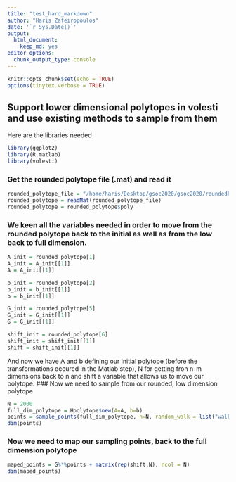 ```yaml
---
title: "test_hard_markdown"
author: "Haris Zafeiropoulos"
date: '`r Sys.Date()`'
output:
  html_document: 
    keep_md: yes
editor_options:
  chunk_output_type: console
---
```


```r
knitr::opts_chunk$set(echo = TRUE)
options(tinytex.verbose = TRUE)
```

## Support lower dimensional polytopes in volesti and use existing methods to sample from them


Here are the libraries needed

```r
library(ggplot2)
library(R.matlab)
library(volesti)
```

### Get the rounded polytope file (.mat) and read it 
```r
rounded_polytope_file = "/home/haris/Desktop/gsoc2020/gsoc2020/roundedPolytope.mat"
rounded_polytope = readMat(rounded_polytope_file)
rounded_polytope = rounded_polytope$poly
```

### We keen all the variables needed in order to move from the rounded polytope back to the initial as well as from the low back to full dimension.
```r
A_init = rounded_polytope[1]
A_init = A_init[[1]]
A = A_init[[1]]

b_init = rounded_polytope[2]
b_init = b_init[[1]]
b = b_init[[1]]

G_init = rounded_polytope[5]
G_init = G_init[[1]]
G = G_init[[1]]

shift_init = rounded_polytope[6]
shift_init = shift_init[[1]]
shift = shift_init[[1]]
```

And now we have A and b defining our initial polytope (before the transformations occured in the Matlab step), N for getting fron n-m dimensions back to n and shift a variable that allows us to move our polytope. 
### Now we need to sample from our rounded, low dimension polytope
```r
N = 2000
full_dim_polytope = Hpolytope$new(A=A, b=b)
points = sample_points(full_dim_polytope, n=N, random_walk = list("walk" = "BiW", "walk_length" = 1))
dim(points)
```


### Now we need to map our sampling points, back to the full dimension polytope
```r
maped_points = G%*%points + matrix(rep(shift,N), ncol = N)
dim(maped_points)
```








